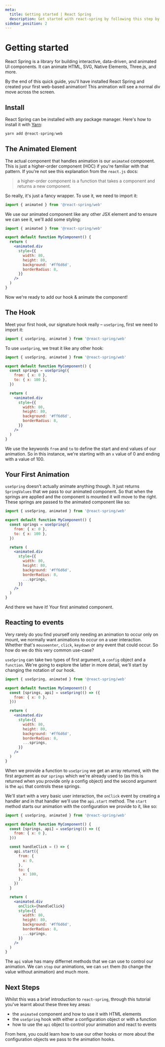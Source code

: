 ```yaml
---
meta:
  title: Getting started | React Spring
  description: Get started with react-spring by following this step by step guide to get up and running.
sidebar_position: 2
---
```


# Getting started

React Spring is a library for building interactive, data-driven, and animated UI components. It can animate HTML, SVG, Native Elements, Three.js, and more.

By the end of this quick guide, you'll have installed React Spring and created your first web-based animation! This animation will see a normal div move across the screen.

## Install

React Spring can be installed with any package manager. Here's how to install it with [Yarn](https://yarnpkg.com/en/):

```jsx copy="yarn add @react-spring/web"
yarn add @react-spring/web
```

## The Animated Element

The actual component that handles animation is our `animated` component. This is just a higher-order
component (HOC) if you're familiar with that pattern. If you're not see this explanation from the
`react.js` docs:

> a higher-order component is a function that takes a component and returns a new component.

So really, it's just a fancy wrapper. To use it, we need to import it:

```jsx copy="import { animated } from '@react-spring/web'"
import { animated } from '@react-spring/web'
```

We use our animated component like any other JSX element and to ensure we can see it, we'll add some styling:

```jsx defaultOpen=true line=5
import { animated } from '@react-spring/web'

export default function MyComponent() {
  return (
    <animated.div
      style={{
        width: 80,
        height: 80,
        background: '#ff6d6d',
        borderRadius: 8,
      }}
    />
  )
}
```

Now we're ready to add our hook & animate the component!

## The Hook

Meet your first hook, our signature hook really – `useSpring`, first we need to import it:

```jsx copy="import { useSpring, animated } from '@react-spring/web'"
import { useSpring, animated } from '@react-spring/web'
```

To use `useSpring`, we treat it like any other hook:

```jsx line=4-8
import { useSpring, animated } from '@react-spring/web'

export default function MyComponent() {
  const springs = useSpring({
    from: { x: 0 },
    to: { x: 100 },
  })

  return (
    <animated.div
      style={{
        width: 80,
        height: 80,
        background: '#ff6d6d',
        borderRadius: 8,
      }}
    />
  )
}
```

We use the keywords `from` and `to` to define the start and end values of our animation.
So in this instance, we're starting with an `x` value of 0 and ending with a value of 100.

## Your First Animation

`useSpring` doesn't actually animate anything though. It just returns `SpringValues` that we pass to
our animated component. So that when the springs are applied and the component is mounted it will
move to the right. These springs are passed to the animated component like so:

```jsx live=true defaultOpen=true line=10
import { useSpring, animated } from '@react-spring/web'

export default function MyComponent() {
  const springs = useSpring({
    from: { x: 0 },
    to: { x: 100 },
  })

  return (
    <animated.div
      style={{
        width: 80,
        height: 80,
        background: '#ff6d6d',
        borderRadius: 8,
        ...springs,
      }}
    />
  )
}
```

And there we have it! Your first animated component.

## Reacting to events

Very rarely do you find yourself only needing an animation to occur only on mount,
we normally want animations to occur on a user interaction. Whether that's
`mouseenter`, `click`, `keydown` or any event that could occur. So how do we do
this very common use-case?

`useSpring` can take two types of first argument, a `config` object and a `function`.
We're going to explore the latter in more detail, we'll start by changing the notation of our hook.

```jsx line=4-6
import { useSpring, animated } from '@react-spring/web'

export default function MyComponent() {
  const [springs, api] = useSpring(() => ({
    from: { x: 0 },
  }))

  return (
    <animated.div
      style={{
        width: 80,
        height: 80,
        background: '#ff6d6d',
        borderRadius: 8,
        ...springs,
      }}
    />
  )
}
```

When we provide a function to `useSpring` we get an array returned, with the first
argument as our `springs` which we're already used to (as this is returned when you
provide only a config object) and the second argument is the `api` that controls
these springs.

We'll start with a very basic user interaction, the `onClick` event by creating a
handler and in that handler we'll use the `api.start` method. The `start` method starts
our animation with the configuration we provide to it, like so:

```jsx live=true defaultOpen=true line=8-18
import { useSpring, animated } from '@react-spring/web'

export default function MyComponent() {
  const [springs, api] = useSpring(() => ({
    from: { x: 0 },
  }))

  const handleClick = () => {
    api.start({
      from: {
        x: 0,
      },
      to: {
        x: 100,
      },
    })
  }

  return (
    <animated.div
      onClick={handleClick}
      style={{
        width: 80,
        height: 80,
        background: '#ff6d6d',
        borderRadius: 8,
        ...springs,
      }}
    />
  )
}
```

The `api` value has many differnet methods that we can use to control our animation.
We can `stop` our animations, we can `set` them (to change the value without animation)
and much more.

## Next Steps

Whilst this was a brief introduction to `react-spring`, through this tutorial you've
learnt about these three key areas:

- the `animated` component and how to use it with HTML elements
- the `useSpring` hook with either a configuration object or with a function
- how to use the `api` object to control your animation and react to events

From here, you could learn how to use our other hooks or more about the configuration
objects we pass to the animation hooks.
